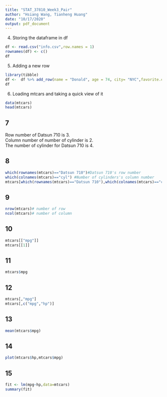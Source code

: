 ```yaml
---
title: "STAT_37810_Week3_Pair"
author: "Hsiang Wang, Tianheng Huang"
date: "10/17/2020"
output: pdf_document
---
```





4. Storing the dataframe in df
```r
df <- read.csv("info.csv",row.names = 1)
rownames(df) <- c()
df
```


5. Adding a new row
```r
library(tibble)
df <-  df %>% add_row(name = "Donald", age = 74, city= "NYC",favorite.color="orange",height.cm.=190,weight.kg.=90)
df
```

6. Loading mtcars and taking a quick view of it
```r
data(mtcars)
head(mtcars)

```


## 7\

Row number of Datsun 710 is 3. \
Column number of number of cylinder is 2.\
The number of cylinder for Datsun 710 is 4.\

## 8
```r
which(rownames(mtcars)=="Datsun 710")#Datsun 710's row number 
which(colnames(mtcars)=="cyl") #Number of cylinders's column number
mtcars[which(rownames(mtcars)=="Datsun 710"),which(colnames(mtcars)=="cyl")]
```


## 9
```r
nrow(mtcars)# number of row
ncol(mtcars)# number of column
```

## 10
```r
mtcars[["mpg"]]
mtcars[[1]]
```

## 11
```r
mtcars$mpg
```

## 12
```r
mtcars[,"mpg"]
mtcars[,c("mpg","hp")]
```

## 13
```r
mean(mtcars$mpg)

```

## 14
```r
plot(mtcars$hp,mtcars$mpg)

```

## 15
```r
fit <- lm(mpg~hp,data=mtcars)
summary(fit)

```





